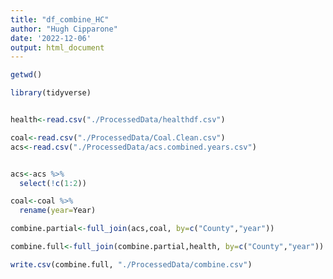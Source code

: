 ```yaml
---
title: "df_combine_HC"
author: "Hugh Cipparone"
date: '2022-12-06'
output: html_document
---
```



```r
getwd()

library(tidyverse)


health<-read.csv("./ProcessedData/healthdf.csv")

coal<-read.csv("./ProcessedData/Coal.Clean.csv")
acs<-read.csv("./ProcessedData/acs.combined.years.csv")


acs<-acs %>% 
  select(!c(1:2))

coal<-coal %>% 
  rename(year=Year)

combine.partial<-full_join(acs,coal, by=c("County","year"))

combine.full<-full_join(combine.partial,health, by=c("County","year"))

write.csv(combine.full, "./ProcessedData/combine.csv")

```

